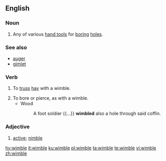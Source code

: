 ==English==

===Noun===
{{en-noun}}

# Any of various [[hand tool]]s for [[boring]] [[hole]]s.

===See also===
* [[auger]]
* [[gimlet]]

===Verb===
{{en-verb|wimbl}}

# {{context|transitive|lang=en}} To [[truss]] [[hay]] with a wimble.
# To bore or pierce, as with a wimble.
#* Wood
#*: A foot soldier {{...}} '''wimbled''' also a hole through said coffin.

===Adjective===
{{en-adj}}

# {{context|obsolete|lang=en}} [[active]]; [[nimble]]
#: {{rfquotek|Spenser}}

[[hy:wimble]]
[[it:wimble]]
[[ku:wimble]]
[[pl:wimble]]
[[ta:wimble]]
[[te:wimble]]
[[vi:wimble]]
[[zh:wimble]]